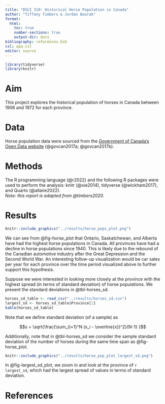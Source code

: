 ```yaml
---
title: "DSCI 310: Historical Horse Population in Canada"
author: "Tiffany Timbers & Jordan Bourak"
format:
  html:
    toc: true
    number-sections: true
    output-dir: docs
bibliography: references.bib
csl: apa.csl
editor: source
---
```


```r
library(tidyverse)
library(knitr)
```

# Aim

This project explores the historical population of horses in Canada 
between 1906 and 1972 for each province.

# Data

Horse population data were sourced from the 
[Government of Canada's Open Data website](http://open.canada.ca/en/open-data) 
(@govcan2017a; @govcan2017b).

# Methods

The R programming language (@r2022) 
and the following R packages were used to perform the analysis: 
knitr (@xie2014), tidyverse (@wickham2017), and Quarto (@allaire2022).  
*Note: this report is adapted from @timbers2020.*

# Results

```r
knitr::include_graphics("../results/horse_pops_plot.png")
```

We can see from @fig-horse_plot that Ontario, Saskatchewan, and Alberta 
have had the highest horse populations in Canada. 
All provinces have had a decline in horse populations since 1940. 
This is likely due to the rebound of the Canadian automotive industry 
after the Great Depression and the Second World War. 
An interesting follow-up visualization would be car sales per year 
for each province over the time period visualized above 
to further support this hypothesis.

Suppose we were interested in looking more closely at the province 
with the highest spread (in terms of standard deviation) of horse populations. 
We present the standard deviations in @tbl-horses_sd.

```r
horses_sd_table <- read_csv("../results/horses_sd.csv")
largest_sd <- horses_sd_table$Province[1]
kable(horses_sd_table)
```

Note that we define standard deviation (of a sample) as

$$s = \sqrt{\frac{\sum_{i=1}^N (x_i - \overline{x})^2}{N-1} }$$

Additionally, note that in @tbl-horses_sd we consider the sample standard deviation of the number of horses during the same time span as @fig-horse_plot.

```r
knitr::include_graphics("../results/horse_pop_plot_largest_sd.png")
```

In @fig-largest_sd_plot, we zoom in and look at the province of `r largest_sd`, which had the largest spread of values in terms of standard deviation.

# References
